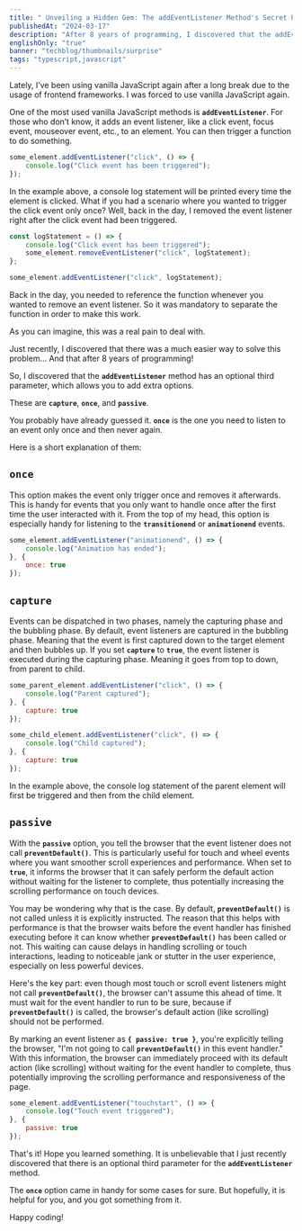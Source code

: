 ```yaml
---
title: " Unveiling a Hidden Gem: The addEventListener Method's Secret Power"
publishedAt: "2024-03-17"
description: "After 8 years of programming, I discovered that the addEventListener method has an optional third parameter, which allows you to add extra options. These are capture, once, and passive."
englishOnly: "true"
banner: "techblog/thumbnails/surprise"
tags: "typescript,javascript"
---
```

Lately, I’ve been using vanilla JavaScript again after a long break due to the usage of frontend frameworks. I was forced to use vanilla JavaScript again.

One of the most used vanilla JavaScript methods is **`addEventListener`**. For those who don’t know, it adds an event listener, like a click event, focus event, mouseover event, etc., to an element. You can then trigger a function to do something.

```jsx
some_element.addEventListener("click", () => {
	console.log("Click event has been triggered");
});

```

In the example above, a console log statement will be printed every time the element is clicked. What if you had a scenario where you wanted to trigger the click event only once? Well, back in the day, I removed the event listener right after the click event had been triggered.

```jsx
const logStatement = () => {
	console.log("Click event has been triggered");
	some_element.removeEventListener("click", logStatement);
};

some_element.addEventListener("click", logStatement);

```

Back in the day, you needed to reference the function whenever you wanted to remove an event listener. So it was mandatory to separate the function in order to make this work.

As you can imagine, this was a real pain to deal with.

Just recently, I discovered that there was a much easier way to solve this problem… And that after 8 years of programming!

So, I discovered that the **`addEventListener`** method has an optional third parameter, which allows you to add extra options.

These are **`capture`**, **`once`**, and **`passive`**.

You probably have already guessed it. **`once`** is the one you need to listen to an event only once and then never again.

Here is a short explanation of them:

## **`once`**

This option makes the event only trigger once and removes it afterwards. This is handy for events that you only want to handle once after the first time the user interacted with it. From the top of my head, this option is especially handy for listening to the **`transitionend`** or **`animationend`** events.

```jsx
some_element.addEventListener("animationend", () => {
	console.log("Animation has ended");
}, {
	once: true
});

```

## **`capture`**

Events can be dispatched in two phases, namely the capturing phase and the bubbling phase. By default, event listeners are captured in the bubbling phase. Meaning that the event is first captured down to the target element and then bubbles up. If you set **`capture`** to **`true`**, the event listener is executed during the capturing phase. Meaning it goes from top to down, from parent to child.

```jsx
some_parent_element.addEventListener("click", () => {
	console.log("Parent captured");
}, {
	capture: true
});

some_child_element.addEventListener("click", () => {
	console.log("Child captured");
}, {
	capture: true
});

```

In the example above, the console log statement of the parent element will first be triggered and then from the child element.

## **`passive`**

With the **`passive`** option, you tell the browser that the event listener does not call **`preventDefault()`**. This is particularly useful for touch and wheel events where you want smoother scroll experiences and performance. When set to **`true`**, it informs the browser that it can safely perform the default action without waiting for the listener to complete, thus potentially increasing the scrolling performance on touch devices.

You may be wondering why that is the case. By default, **`preventDefault()`** is not called unless it is explicitly instructed. The reason that this helps with performance is that the browser waits before the event handler has finished executing before it can know whether **`preventDefault()`** has been called or not. This waiting can cause delays in handling scrolling or touch interactions, leading to noticeable jank or stutter in the user experience, especially on less powerful devices.

Here's the key part: even though most touch or scroll event listeners might not call **`preventDefault()`**, the browser can't assume this ahead of time. It must wait for the event handler to run to be sure, because if **`preventDefault()`** is called, the browser's default action (like scrolling) should not be performed.

By marking an event listener as **`{ passive: true }`**, you're explicitly telling the browser, "I'm not going to call **`preventDefault()`** in this event handler." With this information, the browser can immediately proceed with its default action (like scrolling) without waiting for the event handler to complete, thus potentially improving the scrolling performance and responsiveness of the page.

```jsx
some_element.addEventListener("touchstart", () => {
	console.log("Touch event triggered");
}, {
	passive: true
});

```

That's it! Hope you learned something. It is unbelievable that I just recently discovered that there is an optional third parameter for the **`addEventListener`** method.

The **`once`** option came in handy for some cases for sure. But hopefully, it is helpful for you, and you got something from it.

Happy coding!